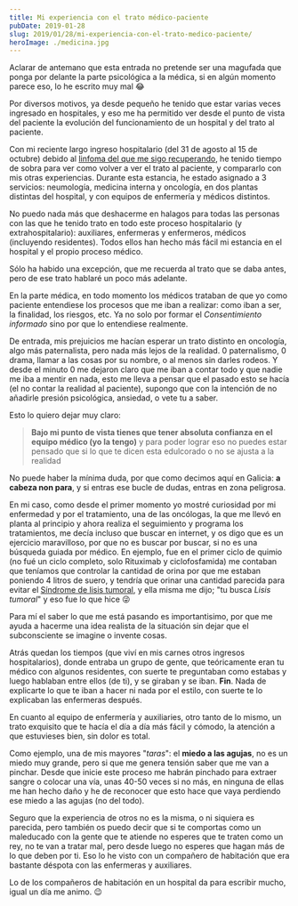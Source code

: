 ```yaml
---
title: Mi experiencia con el trato médico-paciente
pubDate: 2019-01-28
slug: 2019/01/28/mi-experiencia-con-el-trato-medico-paciente/
heroImage: ./medicina.jpg
---
```


Aclarar de antemano que esta entrada no pretende ser una magufada que ponga por delante la parte psicológica a la médica, si en algún momento parece eso, lo he escrito muy mal :joy:

Por diversos motivos, ya desde pequeño he tenido que estar varias veces ingresado en hospitales, y eso me ha permitido ver desde el punto de vista del paciente la evolución del funcionamiento de un hospital y del trato al paciente.

Con mi reciente largo ingreso hospitalario (del 31 de agosto al 15 de octubre) debido al [linfoma del que me sigo recuperando](/2018/12/08/Cosas-que-he-aprendido-de-un-cancer/), he tenido tiempo de sobra para ver como volver a ver el trato al paciente, y compararlo con mis otras experiencias. Durante esta estancia, he estado asignado a 3 servicios: neumología, medicina interna y oncología, en dos plantas distintas del hospital, y con equipos de enfermería y médicos distintos.

No puedo nada más que deshacerme en halagos para todas las personas con las que he tenido trato en todo este proceso hospitalario (y extrahospitalario): auxiliares, enfermeras y enfermeros, médicos (incluyendo residentes). Todos ellos han hecho más fácil mi estancia en el hospital y el propio proceso médico.

Sólo ha habido una excepción, que me recuerda al trato que se daba antes, pero de ese trato hablaré un poco más adelante.

En la parte médica, en todo momento los médicos trataban de que yo como paciente entendiese los procesos que me iban a realizar: como iban a ser, la finalidad, los riesgos, etc. Ya no solo por formar el _Consentimiento informado_ sino por que lo entendiese realmente.

De entrada, mis prejuicios me hacían esperar un trato distinto en oncología, algo más paternalista, pero nada más lejos de la realidad. 0 paternalismo, 0 drama, llamar a las cosas por su nombre, o al menos sin darles rodeos. Y desde el minuto 0 me dejaron claro que me iban a contar todo y que nadie me iba a mentir en nada, esto me lleva a pensar que el pasado esto se hacía (el no contar la realidad al paciente), supongo que con la intención de no añadirle presión psicológica, ansiedad, o vete tu a saber.

Esto lo quiero dejar muy claro:

> **Bajo mi punto de vista tienes que tener absoluta confianza en el equipo médico (yo la tengo)** y para poder lograr eso no puedes estar pensado que si lo que te dicen esta edulcorado o no se ajusta a la realidad

No puede haber la mínima duda, por que como decimos aquí en Galicia: **a cabeza non para**, y si entras ese bucle de dudas, entras en zona peligrosa.

En mi caso, como desde el primer momento yo mostré curiosidad por mi enfermedad y por el tratamiento, una de las oncólogas, la que me llevó en planta al principio y ahora realiza el seguimiento y programa los tratamientos, me decía incluso que buscar en internet, y os digo que es un ejercicio maravilloso, por que no es buscar por buscar, si no es una búsqueda guiada por médico. En ejemplo, fue en el primer ciclo de quimio (no fué un ciclo completo, solo Rituximab y ciclofosfamida) me contaban que teníamos que controlar la cantidad de orina por que me estaban poniendo 4 litros de suero, y tendría que orinar una cantidad parecida para evitar el [Síndrome de lisis tumoral](https://es.wikipedia.org/wiki/S%C3%ADndrome_de_lisis_tumoral), y ella misma me dijo; "tu busca _Lisis tumoral_" y eso fue lo que hice :stuck_out_tongue_winking_eye:

Para mí el saber lo que me está pasando es importantisimo, por que me ayuda a hacerme una idea realista de la situación sin dejar que el subconsciente se imagine o invente cosas.

Atrás quedan los tiempos (que viví en mis carnes otros ingresos hospitalarios), donde entraba un grupo de gente, que teóricamente eran tu médico con algunos residentes, con suerte te preguntaban como estabas y luego hablaban entre ellos (de ti), y se giraban y se iban. **Fin**. Nada de explicarte lo que te iban a hacer ni nada por el estilo, con suerte te lo explicaban las enfermeras después.

En cuanto al equipo de enfermería y auxiliaries, otro tanto de lo mismo, un trato exquisito que te hacía el día a día más fácil y cómodo, la atención a que estuvieses bien, sin dolor es total.

Como ejemplo, una de mis mayores "_taras_": el **miedo a las agujas**, no es un miedo muy grande, pero si que me genera tensión saber que me van a pinchar. Desde que inicie este proceso me habrán pinchado para extraer sangre o colocar una vía, unas 40-50 veces si no más, en ninguna de ellas me han hecho daño y he de reconocer que esto hace que vaya perdiendo ese miedo a las agujas (no del todo).

Seguro que la experiencia de otros no es la misma, o ni siquiera es parecida, pero también os puedo decir que si te comportas como un maleducado con la gente que te atiende no esperes que te traten como un rey, no te van a tratar mal, pero desde luego no esperes que hagan más de lo que deben por ti. Eso lo he visto con un compañero de habitación que era bastante déspota con las enfermeras y auxiliares.

Lo de los compañeros de habitación en un hospital da para escribir mucho, igual un día me animo. :wink:
